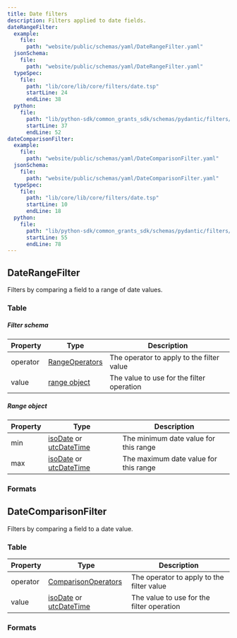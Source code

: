 ```yaml
---
title: Date filters
description: Filters applied to date fields.
dateRangeFilter:
  example:
    file:
      path: "website/public/schemas/yaml/DateRangeFilter.yaml"
  jsonSchema:
    file:
      path: "website/public/schemas/yaml/DateRangeFilter.yaml"
  typeSpec:
    file:
      path: "lib/core/lib/core/filters/date.tsp"
      startLine: 24
      endLine: 38
  python:
    file:
      path: "lib/python-sdk/common_grants_sdk/schemas/pydantic/filters/date.py"
      startLine: 37
      endLine: 52
dateComparisonFilter:
  example:
    file:
      path: "website/public/schemas/yaml/DateComparisonFilter.yaml"
  jsonSchema:
    file:
      path: "website/public/schemas/yaml/DateComparisonFilter.yaml"
  typeSpec:
    file:
      path: "lib/core/lib/core/filters/date.tsp"
      startLine: 10
      endLine: 18
  python:
    file:
      path: "lib/python-sdk/common_grants_sdk/schemas/pydantic/filters/date.py"
      startLine: 55
      endLine: 78
---
```



## DateRangeFilter

Filters by comparing a field to a range of date values.

### Table

##### Filter schema

| Property | Type                                                    | Description                               |
| -------- | ------------------------------------------------------- | ----------------------------------------- |
| operator | [RangeOperators](/protocol/filters/base#rangeoperators) | The operator to apply to the filter value |
| value    | [range object](#range-object)                           | The value to use for the filter operation |

##### Range object

| Property | Type                                                                                       | Description                           |
| -------- | ------------------------------------------------------------------------------------------ | ------------------------------------- |
| min      | [isoDate](/protocol/types/date#isodate) or [utcDateTime](/protocol/types/date#utcdatetime) | The minimum date value for this range |
| max      | [isoDate](/protocol/types/date#isodate) or [utcDateTime](/protocol/types/date#utcdatetime) | The maximum date value for this range |

### Formats

<SchemaFormatTabs
  example={frontmatter.dateRangeFilter.example}
  jsonSchema={frontmatter.dateRangeFilter.jsonSchema}
  typeSpec={frontmatter.dateRangeFilter.typeSpec}
  python={frontmatter.dateRangeFilter.python}
/>

## DateComparisonFilter

Filters by comparing a field to a date value.

### Table

| Property | Type                                                                                       | Description                               |
| -------- | ------------------------------------------------------------------------------------------ | ----------------------------------------- |
| operator | [ComparisonOperators](/protocol/filters/base#comparisonoperators)                          | The operator to apply to the filter value |
| value    | [isoDate](/protocol/types/date#isodate) or [utcDateTime](/protocol/types/date#utcdatetime) | The value to use for the filter operation |

### Formats

<SchemaFormatTabs
  example={frontmatter.dateComparisonFilter.example}
  jsonSchema={frontmatter.dateComparisonFilter.jsonSchema}
  typeSpec={frontmatter.dateComparisonFilter.typeSpec}
  python={frontmatter.dateComparisonFilter.python}
/>
